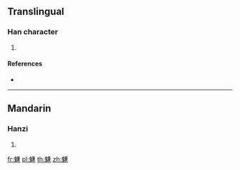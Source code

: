 {{character info/new}}
==Translingual==

===Han character===
{{Han char|rn=194|rad=鬼|as=10|sn=20|four=|canj=HITXC}}

# {{defn|Han|sort=鬼10}}

====References====
* {{Han ref|kx=1462.570|dkj=45896|dj=1996.370|hdz=74435.200|uh=9B50|ud=39760}}

----

==Mandarin==

===Hanzi===
{{cmn-hanzi|pin=[[chóu]] ([[chou2]]), [[jiān]] ([[jian1]])|wg=ch'ou<sup>2</sup>, chien<sup>1</sup>}}

# {{defn|lang=cmn|sort=鬼10}}

[[fr:魐]]
[[pl:魐]]
[[th:魐]]
[[zh:魐]]